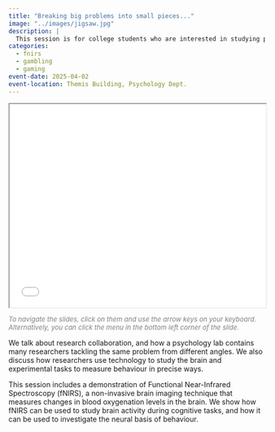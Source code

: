 ```yaml
---
title: "Breaking big problems into small pieces..."
image: "../images/jigsaw.jpg"
description: |
  This session is for college students who are interested in studying psychology. We discuss how psychology researchers tackle big problems by breaking them down into smaller, more manageable pieces. We use examples of how certain principles of behavioural and cognitive psychology are used to manipulate people in the contexts of gambling, gaming and social media.
categories:
  - fnirs
  - gambling
  - gaming
event-date: 2025-04-02
event-location: Themis Building, Psychology Dept.
---
```




```{=html}
<iframe width=100% height = 400px src="../slides/school_talk/"></iframe>
```
<div style="color:gray; font-size:small;" >
*To navigate the slides, click on them and use the arrow keys on your keyboard. Alternatively, you can click the menu in the bottom left corner of the slide.*
</div>



We talk about research collaboration, and how a psychology lab contains many researchers tackling the same problem from different angles. We also discuss how researchers use technology to study the brain and experimental tasks to measure behaviour in precise ways.

This session includes a demonstration of Functional Near-Infrared Spectroscopy (fNIRS), a non-invasive brain imaging technique that measures changes in blood oxygenation levels in the brain. We show how fNIRS can be used to study brain activity during cognitive tasks, and how it can be used to investigate the neural basis of behaviour.

